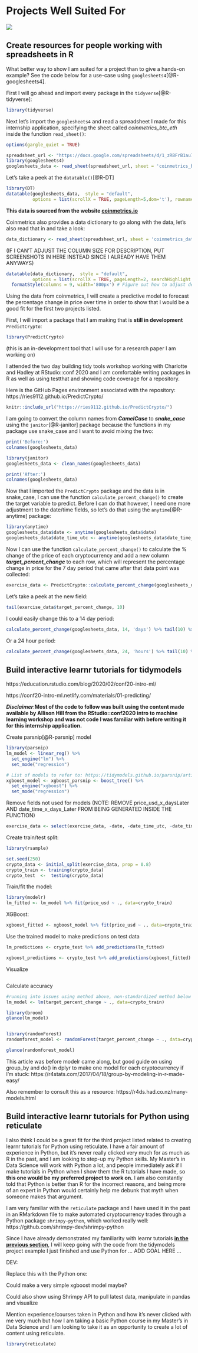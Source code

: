 # Projects Well Suited For {#ideal-projects}

![](images/projects_list.png)


## Create resources for people working with spreadsheets in R


What better way to show I am suited for a project than to give a hands-on example? See the code below for a use-case using `googlesheets4`[@R-googlesheets4]. 

First I will go ahead and import every package in the `tidyverse`[@R-tidyverse]:
```r
library(tidyverse)
```


Next let's import the `googlesheets4` and read a spreadsheet I made for this internship application, specifying the sheet called *coinmetrics_btc_eth* inside the function `read_sheet()`:

```r
options(gargle_quiet = TRUE)
```


```r
spreadsheet_url <- "https://docs.google.com/spreadsheets/d/1_zRBFrB1au7qhxuDDfDuh_bPLGd6RLrwOL5oQ3sBBX4/edit?usp=sharing"
library(googlesheets4)
googlesheets_data <- read_sheet(spreadsheet_url, sheet = 'coinmetrics_btc_eth') %>% as.data.frame()
```

Let's take a peek at the `datatable()`[@R-DT]
```r
library(DT)
datatable(googlesheets_data,  style = "default", 
          options = list(scrollX = TRUE, pageLength=5,dom='t'), rownames = F)
```

**This data is sourced from the website [coinmetrics.io](https://coinmetrics.io/community-network-data/#comm-files)**

Coinmetrics also provides a data dictionary to go along with the data, let's also read that in and take a look:
```r
data_dictionary <- read_sheet(spreadsheet_url, sheet = 'coinmetrics_data_dictionary')
```

(IF I CAN'T ADJUST THE COLUMN SIZE FOR DESCRIPTION, PUT SCREENSHOTS IN HERE INSTEAD SINCE I ALREADY HAVE THEM ANYWAYS)

```r
datatable(data_dictionary,  style = "default", 
          options = list(scrollX = TRUE, pageLength=2, searchHighlight = TRUE), rownames = F) %>% 
  formatStyle(columns = 9, width='800px') # Figure out how to adjust description to take up space horizontally and not vertically
```


Using the data from coinmetrics, I will create a predictive model to forecast the percentage change in price over time in order to show that I would be a good fit for the first two projects listed.


First, I will import a package that I am making that is **still in development** `PredictCrypto`:

```r
library(PredictCrypto)
```
(this is an in-development tool that I will use for a research paper I am working on)

I attended the two day building tidy tools workshop working with Charlotte and Hadley at RStudio::conf 2020 and I am comfortable writing packages in R as well as using testthat and showing code coverage for a repository.

Here is the GitHub Pages environment associated with the repository: https://ries9112.github.io/PredictCrypto/

```r
knitr::include_url("https://ries9112.github.io/PredictCrypto/")
```

I am going to convert the column names from ***CamelCase*** to ***snake_case*** using the `janitor`[@R-janitor] package because the functions in my package use snake_case and I want to avoid mixing the two:

```r
print('Before:')
colnames(googlesheets_data)
```

```r
library(janitor)
googlesheets_data <- clean_names(googlesheets_data)
```

```r
print('After:')
colnames(googlesheets_data)
```


Now that I imported the `PredictCrypto` package and the data is in snake_case, I can use the function `calculate_percent_change()` to create the target variable to predict. Before I can do that however, I need one more adjustment to the date/time fields, so let's do that using the `anytime`[@R-anytime] package:

```r
library(anytime)
googlesheets_data$date <- anytime(googlesheets_data$date)
googlesheets_data$date_time_utc <- anytime(googlesheets_data$date_time_utc)
```


Now I can use the function `calculate_percent_change()` to calculate the % change of the price of each cryptocurrency and add a new column ***target_percent_change*** to each row, which will represent the percentage change in price for the 7 day period that came after that data point was collected:
```r
exercise_data <- PredictCrypto::calculate_percent_change(googlesheets_data, 7, 'days')
```

Let's take a peek at the new field:
```r
tail(exercise_data$target_percent_change, 10)
```

I could easily change this to a 14 day period:

```r
calculate_percent_change(googlesheets_data, 14, 'days') %>% tail(10) %>% select(target_percent_change)
```

Or a 24 hour period:

```r
calculate_percent_change(googlesheets_data, 24, 'hours') %>% tail(10) %>% select(target_percent_change)
```

<!-- 
note to self: taking the tail here because of join exclusion and sorting which would compare different data points using head() 
-->



## Build interactive learnr tutorials for tidymodels

https://education.rstudio.com/blog/2020/02/conf20-intro-ml/

https://conf20-intro-ml.netlify.com/materials/01-predicting/

***Disclaimer***:**Most of the code to follow was built using the content made available by Allison Hill from the RStudio::conf2020 intro to machine learning workshop and was not code I was familiar with before writing it for this internship application.**

Create parsnip[@R-parsnip] model

```r
library(parsnip)
lm_model <- linear_reg() %>%              
  set_engine("lm") %>%             
  set_mode("regression")

# List of models to refer to: https://tidymodels.github.io/parsnip/articles/articles/Models.html
xgboost_model <- xgboost_parsnip <- boost_tree() %>% 
  set_engine("xgboost") %>%             
  set_mode("regression")
```

Remove fields not used for models (NOTE: REMOVE price_usd_x_daysLater AND date_time_x_days_Later FROM BEING GENERATED INSIDE THE FUNCTION)

```r
exercise_data <- select(exercise_data, -date, -date_time_utc, -date_time, -pkDummy, -pkey, -price_usd_x_daysLater, -date_time_x_daysLater)
```


Create train/test split:
```r
library(rsample)

set.seed(250)
crypto_data <- initial_split(exercise_data, prop = 0.8)
crypto_train <- training(crypto_data)
crypto_test  <-  testing(crypto_data)
```


Train/fit the model:

```r
library(modelr)
lm_fitted <- lm_model %>% fit(price_usd ~ ., data=crypto_train)
```

XGBoost:

```r
xgboost_fitted <- xgboost_model %>% fit(price_usd ~ ., data=crypto_train)
```



Use the trained model to make predictions on test data

```r
lm_predictions <- crypto_test %>% add_predictions(lm_fitted)
```

```r
xgboost_predictions <- crypto_test %>% add_predictions(xgboost_fitted)
```

Visualize 
```r

```


Calculate accuracy

```r
#running into issues using method above, non-standardized method below works for accuracy metrics
lm_model <- lm(target_percent_change ~ ., data=crypto_train)

library(broom)
glance(lm_model)


library(randomForest)
randomforest_model <- randomForest(target_percent_change ~ ., data=crypto_train)

glance(randomforest_model)
```

This article was before modelr came along, but good guide on using group_by and do() in dplyr to make one model for each cryptocurrency if I'm stuck: https://r4stats.com/2017/04/18/group-by-modeling-in-r-made-easy/

Also remember to consult this as a resource: https://r4ds.had.co.nz/many-models.html



## Build interactive learnr tutorials for Python using reticulate

I also think I could be a great fit for the third project listed related to creating learnr tutorials for Python using reticulate. I have a fair amount of experience in Python, but it's never really clicked very much for as much as R in the past, and I am looking to step-up my Python skills. My Master's in Data Science will work with Python a lot, and people immediately ask if I make tutorials in Python when I show them the R tutorials I have made, so **this one would be my preferred project to work on.** I am also constantly told that Python is better than R for the incorrect reasons, and being more of an expert in Python would certainly help me debunk that myth when someone makes that argument.

I am very familiar with the `reticulate` package and I have used it in the past in an RMarkdown file to make automated cryptocurrency trades through a Python package `shrimpy-python`, which worked really well: https://github.com/shrimpy-dev/shrimpy-python

Since I have already demonstrated my familiarity with learnr tutorials **[in the previous section](#learnr)**, I will keep going with the code from the tidymodels project example I just finished and use Python for ... ADD GOAL HERE ...




DEV:

Replace this with the Python one:

<!-- ```{r} -->
<!-- knitr::include_app("https://predictcrypto.shinyapps.io/R_Basics/") -->
<!-- ``` -->

Could make a very simple xgboost model maybe?

Could also show using Shrimpy API to pull latest data, manipulate in pandas and visualize

Mention experience/courses taken in Python and how it's never clicked with me very much but how I am taking a basic Python course in my Master's in Data Science and I am looking to take it as an opportunity to create a lot of content using reticulate.

```r
library(reticulate)
```

```python

```






